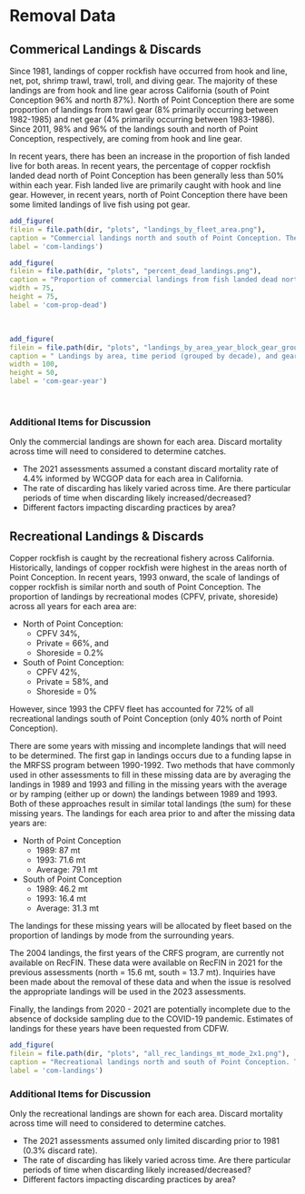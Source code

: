 # Removal Data

## Commerical Landings & Discards

Since 1981, landings of copper rockfish have occurred from hook and line, net, pot, shrimp trawl, trawl, troll, and diving gear. The majority of these landings are from hook and line gear across California (south of Point Conception 96% and north 87%). North of Point Conception there are some proportion of landings from trawl gear (8% primarily occurring between 1982-1985) and net gear (4% primarily occurring between 1983-1986). Since 2011, 98% and 96% of the landings south and north of Point Conception, respectively, are coming from hook and line gear.

In recent years, there has been an increase in the proportion of fish landed live for both areas. In recent years, the percentage of copper rockfish landed dead north of Point Conception has been generally less than 50% within each year. Fish landed live are primarily caught with hook and line gear. However, in recent years, north of Point Conception there have been some limited landings of live fish using pot gear. 


```r
add_figure(
filein = file.path(dir, "plots", "landings_by_fleet_area.png"), 
caption = "Commercial landings north and south of Point Conception. The landings are separated by fish landed live versus dead. The commercial landings in the south are relatively low (less than 10 mt per year) acr@oss the majority of years excluding 1995-1998 when landings ranged from 24 to 32 mt. The commercial landings in the north were higher than those observed south of Point Conception prior to 1995 with catches peaking at 69 mt in 1994 (sources: PacFIN and California historical catch reconstruction)",
label = 'com-landings')

``` 

```r
add_figure(
filein = file.path(dir, "plots", "percent_dead_landings.png"), 
caption = "Proportion of commercial landings from fish landed dead north and south of Point Conception in recent years. The proportion lf fish landed dead for the north are shown by a solid line with circles and the south by a dashed line with triangles. (source: PacFIN)",
width = 75,
height = 75, 
label = 'com-prop-dead')
``` 
\ 

```r
add_figure(
filein = file.path(dir, "plots", "landings_by_area_year_block_gear_group.png"), 
caption = " Landings by area, time period (grouped by decade), and gear grouping hook and line (hkl), diving gear/net/bottomfish troll/shrimp trawl combinded (msc_net_tls_tws), pot, and trawl (twl) (source: PacFIN).",
width = 100,
height = 50, 
label = 'com-gear-year')
``` 
\ 



### Additional Items for Discussion

Only the commercial landings are shown for each area. Discard mortality across time will need to considered to determine catches.

* The 2021 assessments assumed a constant discard mortality rate of 4.4% informed by WCGOP data for each area in California.
* The rate of discarding has likely varied across time. Are there particular periods of time when discarding likely increased/decreased?
* Different factors impacting discarding practices by area?


## Recreational Landings & Discards

Copper rockfish is caught by the recreational fishery across California. Historically, landings of copper rockfish were highest in the areas north of Point Conception. In recent years, 1993 onward, the scale of landings of copper rockfish is similar north and south of Point Conception.  The proportion of landings by recreational modes (CPFV, private, shoreside) across all years for each area are:

* North of Point Conception:
  * CPFV 34%, 
  * Private = 66%, and 
  * Shoreside = 0.2%
* South of Point Conception:
  * CPFV 42%, 
  * Private = 58%, and 
  * Shoreside = 0%
  
However, since 1993 the CPFV fleet has accounted for 72% of all recreational landings south of Point Conception (only 40% north of Point Conception). 

There are some years with missing and incomplete landings that will need to be determined. The first gap in landings occurs due to a funding lapse in the MRFSS program between 1990-1992. Two methods that have commonly used in other assessments to fill in these missing data are by averaging the landings in 1989 and 1993 and filling in the missing years with the average or by ramping (either up or down) the landings between 1989 and 1993. Both of these approaches result in similar total landings (the sum) for these missing years. The landings for each area prior to and after the missing data years are:

* North of Point Conception
  * 1989: 87 mt
  * 1993: 71.6 mt
  * Average: 79.1 mt
* South of Point Conception
  * 1989: 46.2 mt
  * 1993: 16.4 mt
  * Average: 31.3 mt
  
The landings for these missing years will be allocated by fleet based on the proportion of landings by mode from the surrounding years.

The 2004 landings, the first years of the CRFS program, are currently not available on RecFIN. These data were available on RecFIN in 2021 for the previous assessments (north = 15.6 mt, south = 13.7 mt). Inquiries have been made about the removal of these data and when the issue is resolved the appropriate landings will be used in the 2023 assessments.

Finally, the landings from 2020 - 2021 are potentially incomplete due to the absence of dockside sampling due to the COVID-19 pandemic. Estimates of landings for these years have been requested from CDFW.

```r
add_figure(
filein = file.path(dir, "plots", "all_rec_landings_mt_mode_2x1.png"), 
caption = "Recreational landings north and south of Point Conception. The landings are separated by private, CPFV and shoreside (beach and bank) modes. The landings from the CPFV fleet predominate the recreational landings in the south since 2004. In contrast, the majority of the removals north of Point Conception arise from the private fleet. Landings between 1990-1992 are missing due to a loss in fundting to MRFSS for this period. Additionally, landings from 2004 from CRFS were not available on RecFIN. Landings for these years will need to be determined and added  (sources: RecFIN and California historical catch reconstruction).",
label = 'com-landings')

```

### Additional Items for Discussion

Only the recreational landings are shown for each area. Discard mortality across time will need to considered to determine catches.

* The 2021 assessments assumed only limited discarding prior to 1981 (0.3% discard rate).
* The rate of discarding has likely varied across time. Are there particular periods of time when discarding likely increased/decreased?
* Different factors impacting discarding practices by area?
